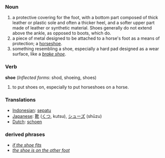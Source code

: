 ===Noun===
#a protective covering for the foot, with a bottom part composed of thick leather or plastic sole and often a thicker heel, and a softer upper part made of leather or synthetic material. Shoes generally do not extend above the ankle, as opposed to boots, which do.
#a piece of metal designed to be attached to a horse's foot as a means of protection; a [[horseshoe]].
#something resembling a shoe, especially a hard pad designed as a wear surface, like a ''[[brake shoe]]''.

===Verb===
'''shoe''' (''Inflected forms'': shod, shoeing, shoes)
#to put shoes on, especially to put horseshoes on a horse.

=== Translations ===
*[[Indonesian]]: [[sepatu]]
*[[Japanese]]: [[靴]] ([[くつ]], kutsu), [[シューズ]] (shūzu)
*[[Dutch]]: [[schoen]]

===derived phrases===
*''[[if the shoe fits]]''
*''[[the shoe is on the other foot]]''